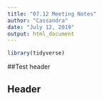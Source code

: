 ```yaml
---
title: "07.12 Meeting Notes"
author: "Cassandra"
date: "July 12, 2019"
output: html_document
---
```


```r
library(tidyverse)
```

##Test header

## Header